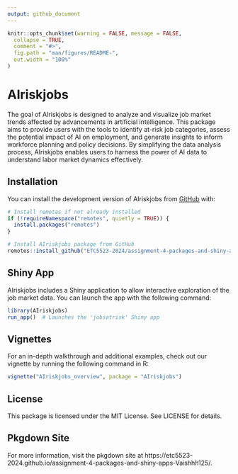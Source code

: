 ```yaml
---
output: github_document
---
```


<!-- README.md is generated from README.Rmd. Please edit that file -->

```r
knitr::opts_chunk$set(warning = FALSE, message = FALSE,
  collapse = TRUE,
  comment = "#>",
  fig.path = "man/figures/README-",
  out.width = "100%"
)
```

# AIriskjobs

<!-- badges: start -->

<!-- badges: end -->

The goal of AIriskjobs is designed to analyze and visualize job market trends affected by advancements in artificial intelligence. This package aims to provide users with the tools to identify at-risk job categories, assess the potential impact of AI on employment, and generate insights to inform workforce planning and policy decisions. By simplifying the data analysis process, AIriskjobs enables users to harness the power of AI data to understand labor market dynamics effectively.

## Installation

You can install the development version of AIriskjobs from [GitHub](https://github.com/) with:

```r
# Install remotes if not already installed
if (!requireNamespace("remotes", quietly = TRUE)) {
  install.packages("remotes")
}

# Install AIriskjobs package from GitHub
remotes::install_github("ETC5523-2024/assignment-4-packages-and-shiny-apps-Vaishhh125")

```


## Shiny App

AIriskjobs includes a Shiny application to allow interactive exploration of the job market data. You can launch the app with the following command:

```r
library(AIriskjobs)
run_app()  # Launches the 'jobsatrisk' Shiny app
```

## Vignettes

For an in-depth walkthrough and additional examples, check out our vignette by running the following command in R:

```r
vignette("AIriskjobs_overview", package = "AIriskjobs")
```

## License

This package is licensed under the MIT License. See LICENSE for details.

## Pkgdown Site 

For more information, visit the pkgdown site at 
https://etc5523-2024.github.io/assignment-4-packages-and-shiny-apps-Vaishhh125/.



